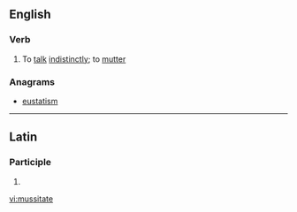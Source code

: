 ==English==

===Verb===
{{en-verb|mussitat|ing}}

# To [[talk]] [[indistinctly]]; to [[mutter]]

===Anagrams===
* [[eustatism#English|eustatism]]

----

==Latin==

===Participle===
{{la-part-form|mussitāte}}

# {{inflection of|[[mussitatus#Latin|mussitātus]]||voc|m|s|lang=la}}

[[vi:mussitate]]